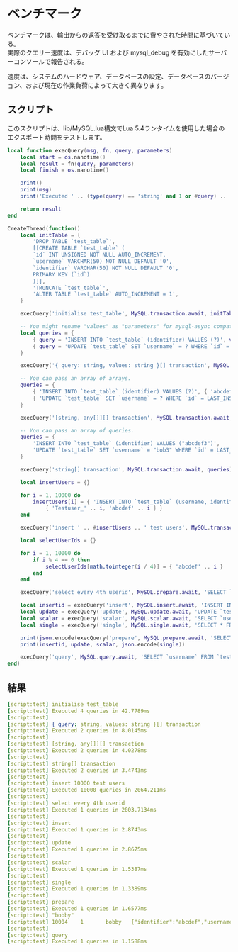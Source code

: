 # ベンチマーク

ベンチマークは、輸出からの返答を受け取るまでに費やされた時間に基づいている。\
実際のクエリー速度は、デバッグ UI および mysql\_debug を有効にしたサーバーコンソールで報告される。

速度は、システムのハードウェア、データベースの設定、データベースのバージョン、および現在の作業負荷によって大きく異なります。

## スクリプト

このスクリプトは、lib/MySQL.lua構文でLua 5.4ランタイムを使用した場合のエクスポート時間をテストします。

```lua
local function execQuery(msg, fn, query, parameters)
    local start = os.nanotime()
    local result = fn(query, parameters)
    local finish = os.nanotime()

    print()
    print(msg)
    print('Executed ' .. (type(query) == 'string' and 1 or #query) .. ' queries in ' .. (finish - start) / 1e6 .. 'ms')

    return result
end

CreateThread(function()
    local initTable = {
        'DROP TABLE `test_table`',
        [[CREATE TABLE `test_table` (
        `id` INT UNSIGNED NOT NULL AUTO_INCREMENT,
        `username` VARCHAR(50) NOT NULL DEFAULT '0',
        `identifier` VARCHAR(50) NOT NULL DEFAULT '0',
        PRIMARY KEY (`id`)
        )]],
        'TRUNCATE `test_table`',
        'ALTER TABLE `test_table` AUTO_INCREMENT = 1',
    }

    execQuery('initialise test_table', MySQL.transaction.await, initTable)

    -- You might rename "values" as "parameters" for mysql-async compatibility.
    local queries = {
        { query = 'INSERT INTO `test_table` (identifier) VALUES (?)', values = { 'abcdef1' }},
        { query = 'UPDATE `test_table` SET `username` = ? WHERE `id` = LAST_INSERT_ID()', values = { 'bob1' }},
    }

    execQuery('{ query: string, values: string }[] transaction', MySQL.transaction.await, queries)

    -- You can pass an array of arrays.
    queries = {
        { 'INSERT INTO `test_table` (identifier) VALUES (?)', { 'abcdef2' } },
        { 'UPDATE `test_table` SET `username` = ? WHERE `id` = LAST_INSERT_ID()', { 'bob2' } },
    }

    execQuery('[string, any[]][] transaction', MySQL.transaction.await, queries)

    -- You can pass an array of queries.
    queries = {
        'INSERT INTO `test_table` (identifier) VALUES ("abcdef3")',
        'UPDATE `test_table` SET `username` = "bob3" WHERE `id` = LAST_INSERT_ID()',
    }

    execQuery('string[] transaction', MySQL.transaction.await, queries)

    local insertUsers = {}

    for i = 1, 10000 do
        insertUsers[i] = { 'INSERT INTO `test_table` (username, identifier) VALUES (?, ?)',
            { 'Testuser_' .. i, 'abcdef' .. i } }
    end

    execQuery('insert ' .. #insertUsers .. ' test users', MySQL.transaction.await, insertUsers)

    local selectUserIds = {}

    for i = 1, 10000 do
        if i % 4 == 0 then
            selectUserIds[math.tointeger(i / 4)] = { 'abcdef' .. i }
        end
    end

    execQuery('select every 4th userid', MySQL.prepare.await, 'SELECT `id` FROM `test_table` WHERE `identifier` = ? LIMIT 1', selectUserIds)

    local insertid = execQuery('insert', MySQL.insert.await, 'INSERT INTO `test_table` (identifier) VALUES (?)', { 'abcdef' })
    local update = execQuery('update', MySQL.update.await, 'UPDATE `test_table` SET `username` = ? WHERE `id` = ?', { 'bobby', insertid })
    local scalar = execQuery('scalar', MySQL.scalar.await, 'SELECT `username` FROM `test_table` WHERE `id` = ?', { insertid })
    local single = execQuery('single', MySQL.single.await, 'SELECT * FROM `test_table` WHERE `id` = ?', { insertid })

    print(json.encode(execQuery('prepare', MySQL.prepare.await, 'SELECT `username` FROM `test_table` WHERE `id` = ?', { insertid })))
    print(insertid, update, scalar, json.encode(single))

    execQuery('query', MySQL.query.await, 'SELECT `username` FROM `test_table` WHERE `id` = ? LIMIT 1', { 419 })
end)
```

## 結果

```yaml
[script:test] initialise test_table
[script:test] Executed 4 queries in 42.7789ms
[script:test]
[script:test] { query: string, values: string }[] transaction
[script:test] Executed 2 queries in 8.0145ms
[script:test]
[script:test] [string, any[]][] transaction
[script:test] Executed 2 queries in 4.0278ms
[script:test]
[script:test] string[] transaction
[script:test] Executed 2 queries in 3.4743ms
[script:test]
[script:test] insert 10000 test users
[script:test] Executed 10000 queries in 2064.211ms
[script:test]
[script:test] select every 4th userid
[script:test] Executed 1 queries in 2803.7134ms
[script:test]
[script:test] insert
[script:test] Executed 1 queries in 2.8743ms
[script:test]
[script:test] update
[script:test] Executed 1 queries in 2.8675ms
[script:test]
[script:test] scalar
[script:test] Executed 1 queries in 1.5387ms
[script:test]
[script:test] single
[script:test] Executed 1 queries in 1.3389ms
[script:test]
[script:test] prepare
[script:test] Executed 1 queries in 1.6577ms
[script:test] "bobby"
[script:test] 10004    1       bobby   {"identifier":"abcdef","username":"bobby","id":10004}
[script:test]
[script:test] query
[script:test] Executed 1 queries in 1.1588ms
```
